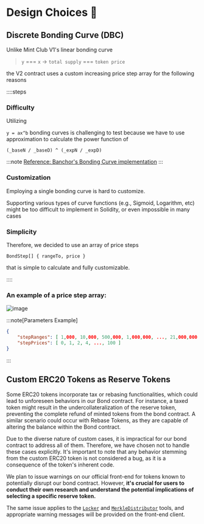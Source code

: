 # Design Choices 📐

## Discrete Bonding Curve (DBC)

Unlike Mint Club V1's linear bonding curve 

> `y` === `x` -> `total supply` === `token price`

the V2 contract uses a custom increasing price step array for the following reasons

::::steps

### Difficulty

Utilizing 

`y = ax^b` bonding curves is challenging to test because we have to use approximation to calculate the power function of 

`(_baseN / _baseD) ^ (_expN / _expD)` 

:::note
[Reference: Banchor's Bonding Curve implementation](https://github.com/relevant-community/bonding-curve/blob/master/contracts/Power.sol)
:::

### Customization

Employing a single bonding curve is hard to customize. 

Supporting various types of curve functions (e.g., Sigmoid, Logarithm, etc) might be too difficult to implement in Solidity, or even impossible in many cases

### Simplicity

Therefore, we decided to use an array of price steps 

`BondStep[] { rangeTo, price }`

that is simple to calculate and fully customizable.

::::

### An example of a price step array:

![image](https://github.com/Steemhunt/mint.club-v2-contract/assets/1332279/51e64fbc-87bd-4bea-a4e0-67d36b416359)

:::note[Parameters Example]
```json
{
	"stepRanges": [ 1,000, 10,000, 500,000, 1,000,000, ..., 21,000,000 ],
	"stepPrices": [ 0, 1, 2, 4, ..., 100 ]
}
```
:::

## Custom ERC20 Tokens as Reserve Tokens

Some ERC20 tokens incorporate tax or rebasing functionalities, which could lead to unforeseen behaviors in our Bond contract. For instance, a taxed token might result in the undercollateralization of the reserve token, preventing the complete refund of minted tokens from the bond contract. A similar scenario could occur with Rebase Tokens, as they are capable of altering the balance within the Bond contract.

Due to the diverse nature of custom cases, it is impractical for our bond contract to address all of them. Therefore, we have chosen not to handle these cases explicitly. It's important to note that any behavior stemming from the custom ERC20 token is not considered a bug, as it is a consequence of the token's inherent code.

We plan to issue warnings on our official front-end for tokens known to potentially disrupt our bond contract. However, **it's crucial for users to conduct their own research and understand the potential implications of selecting a specific reserve token.**

The same issue applies to the [`Locker`](/docs/contracts) and [`MerkleDistributor`](/docs/contracts) tools, and appropriate warning messages will be provided on the front-end client.

